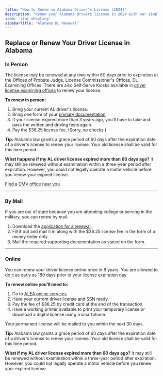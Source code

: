 ```yaml
---
title: "How to Renew an Alabama Driver's License [2024]"
description: "Renew your Alabama drivers license in 2024 with our simple, step-by-step guide. Find all the necessary requirements, forms, fees, and online renewal options to ensure a hassle-free experience. Stay legal and avoid fines - start your renewal process now!"
icon: 'star-shooting'
sidebarTitle: "Alabama DL Renewal"
---
```

## Replace or Renew Your Driver License in Alabama

### In Person

The license may be renewed at any time within 60 days prior to expiration at the Offices of Probate Judge, License Commissioner's Offices, DL Examining Offices. There are also Self-Serve Kiosks available in [driver license examining offices](https://driving-tests.org/dmv-near-me/alabama-dmv-office-locations/) to renew your license.

**To renew in person:**
1. Bring your current AL driver's license.
2. Bring one form of your [primary documentation](http://dps.alabama.gov/Home/wfContent.aspx?ID=30&PLH1=plhDriverLicense-DocumentRequirementsAndFees#ID).
3. If your license expired more than 3 years ago, you'll have to take and pass the written and driving tests again.
4. Pay the $36.25 license fee. (Sorry, no checks.)

<Info>**Tip:** Alabama law grants a grace period of 60 days after the expiration date of a driver's license to renew your license. Your old license shall be valid for this time period.</Info>

<Info>**What happens if my AL driver license expired more than 60 days ago?** It may still be renewed without examination within a three-year period after expiration. However, you could not legally operate a motor vehicle before you renew your expired license.</Info>

[Find a DMV office near you](https://driving-tests.org/dmv-near-me/)

---

### By Mail

If you are out of state because you are attending college or serving in the military, you can renew by mail.

1. Download the [application for a renewal](http://dps.alabama.gov/Documents/Forms/DuplicateLicenseRenewal.pdf).
2. Fill it out and mail it in along with the $36.25 license fee in the form of a money order only.
3. Mail the required supporting documentation as stated on the form.

---

### Online

You can renew your driver license online once in 8 years. You are allowed to do it as early as 180 days prior to your license expiration day.

**To renew online you'll need to:**
1. Go to [ALEA online services](https://www.alabamainteractive.org/dl_renewal/welcome.action).
2. Have your current driver license and SSN ready.
3. Pay the fee of $36.25 by credit card at the end of the transaction.
4. Have a working printer available to print your temporary license or download a digital license using a smartphone.

Your permanent license will be mailed to you within the next 30 days.

<Info>**Tip:** Alabama law grants a grace period of 60 days after the expiration date of a driver's license to renew your license. Your old license shall be valid for this time period.</Info>

<Info>**What if my AL driver license expired more than 60 days ago?** It may still be renewed without examination within a three-year period after expiration. However, you could not legally operate a motor vehicle before you renew your expired license.</Info>
